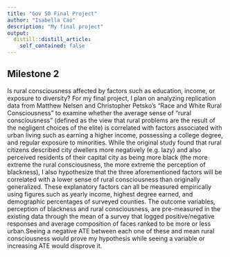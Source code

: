 ```yaml
---
title: "Gov 50 Final Project"
author: "Isabella Cao"
description: "My final project"
output:
  distill::distill_article:
    self_contained: false
---
```




## Milestone 2
Is rural consciousness affected by factors such as education, income, or exposure to diversity? For my final project, I plan on analyzing replication data from Matthew Nelsen and Christopher Petsko’s “Race and White Rural Consciousness” to examine whether the average sense of “rural consciousness” (defined as the view that rural problems are the result of the negligent choices of the elite) is correlated with factors associated with urban living such as earning a higher income, possessing a college degree, and regular exposure to minorities. While the original study found that rural citizens described city dwellers more negatively (e.g. lazy) and also perceived residents of their capital city as being more black (the more extreme the rural consciousness, the more extreme the perception of blackness), I also hypothesize that the three aforementioned factors will be correlated with a lower sense of rural consciousness than originally generalized. These explanatory factors can all be measured empirically using figures such as yearly income, highest degree earned, and demographic percentages of surveyed counties. The outcome variables, perception of blackness and rural consciousness, are pre-measured in the existing data through the mean of a survey that logged positive/negative responses and average composition of faces ranked to be more or less urban.Seeing a negative ATE between each one of these and mean rural consciousness would prove my hypothesis while seeing a variable or increasing ATE would disprove it. 
